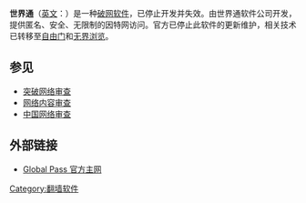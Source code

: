 {{Unreferenced|time=2016-03-20T03:32:23+00:00}} 
{{NoteTA|G1=IT}}

'''世界通'''（[[英文|英文]]：'''{{lang|en|GPass}}'''）是一种[[破网软件|破网软件]]，已停止开发并失效。由世界通软件公司开发，提供匿名、安全、无限制的因特网访问。官方已停止此软件的更新维护，相关技术已转移至[[自由门|自由门]]和[[无界浏览|无界浏览]]。
{{wikibooks|突破网络审查}}

== 参见 ==
* [[突破网络审查|突破网络审查]]
* [[网络内容审查|网络内容审查]]
* [[中国网络审查|中国网络审查]]

== 外部链接 ==
* [https://web.archive.org/web/20060612211500/http://www.gpass1.com/ Global Pass 官方主网]
{{软件小作品}}
{{突破网络封锁技术}}

[[Category:翻墙软件|Category:翻墙软件]]